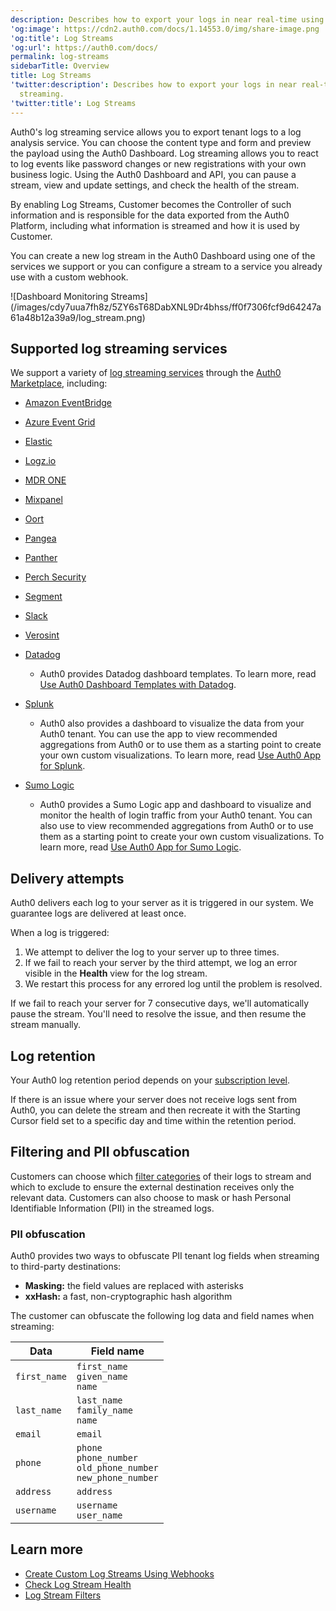 ```yaml
---
description: Describes how to export your logs in near real-time using log streaming.
'og:image': https://cdn2.auth0.com/docs/1.14553.0/img/share-image.png
'og:title': Log Streams
'og:url': https://auth0.com/docs/
permalink: log-streams
sidebarTitle: Overview
title: Log Streams
'twitter:description': Describes how to export your logs in near real-time using log
  streaming.
'twitter:title': Log Streams
---
```

Auth0's log streaming service allows you to export tenant logs to a log analysis service. You can choose the content type and form and preview the payload using the <Tooltip tip="Auth0 Dashboard: Auth0's main product to configure your services." cta="View Glossary" href="/glossary?term=Auth0+Dashboard">Auth0 Dashboard</Tooltip>. Log streaming allows you to react to log events like password changes or new registrations with your own business logic. Using the Auth0 Dashboard and API, you can pause a stream, view and update settings, and check the health of the stream.

<Callout icon="file-lines" color="#0EA5E9" iconType="regular">

By enabling Log Streams, Customer becomes the Controller of such information and is responsible for the data exported from the Auth0 Platform, including what information is streamed and how it is used by Customer.

</Callout>

You can create a new log stream in the Auth0 Dashboard using one of the services we support or you can configure a stream to a service you already use with a custom webhook.

<Frame>![Dashboard Monitoring Streams](/images/cdy7uua7fh8z/5ZY6sT68DabXNL9Dr4bhss/ff0f7306fcf9d64247a61a48b12a39a9/log_stream.png)</Frame>

## Supported log streaming services

We support a variety of [log streaming services](https://marketplace.auth0.com/features/log-streaming) through the [Auth0 Marketplace](https://marketplace.auth0.com), including:

* [Amazon EventBridge](https://marketplace.auth0.com/integrations/amazon-log-streaming)
* [Azure Event Grid](https://marketplace.auth0.com/integrations/azure-log-streaming)
* [Elastic](https://marketplace.auth0.com/integrations/elastic-security)
* [Logz.io](https://marketplace.auth0.com/integrations/logz-io)
* [MDR ONE](https://marketplace.auth0.com/integrations/mdr-one)
* [Mixpanel](https://marketplace.auth0.com/integrations/mixpanel-log-streaming)
* [Oort](https://marketplace.auth0.com/integrations/oort)
* [Pangea](https://marketplace.auth0.com/integrations/pangea-log-streaming)
* [Panther](https://marketplace.auth0.com/integrations/panther-log-stream)
* [Perch Security](https://marketplace.auth0.com/integrations/perch-security-log-streaming)
* [Segment](https://marketplace.auth0.com/integrations/segment-log-streaming)
* [Slack](https://marketplace.auth0.com/integrations/slack-log-streaming)
* [Verosint](https://marketplace.auth0.com/integrations/verosint-log-stream)
* [Datadog](https://marketplace.auth0.com/integrations/datadog-log-streaming)

  + Auth0 provides Datadog dashboard templates. To learn more, read [Use Auth0 Dashboard Templates with Datadog](/customize/log-streams/datadog-dashboard-templates).
* [Splunk](https://marketplace.auth0.com/integrations/splunk-log-streaming)

  + Auth0 also provides a dashboard to visualize the data from your Auth0 tenant. You can use the app to view recommended aggregations from Auth0 or to use them as a starting point to create your own custom visualizations. To learn more, read [Use Auth0 App for Splunk](/customize/log-streams/splunk-dashboard).
* [Sumo Logic](https://marketplace.auth0.com/integrations/sumo-logic-log-streaming)

  + Auth0 provides a Sumo Logic app and dashboard to visualize and monitor the health of login traffic from your Auth0 tenant. You can also use to view recommended aggregations from Auth0 or to use them as a starting point to create your own custom visualizations. To learn more, read [Use Auth0 App for Sumo Logic](/customize/log-streams/sumo-logic-dashboard).

## Delivery attempts

Auth0 delivers each log to your server as it is triggered in our system. We guarantee logs are delivered at least once.

When a log is triggered:

1. We attempt to deliver the log to your server up to three times.
2. If we fail to reach your server by the third attempt, we log an error visible in the **Health** view for the log stream.
3. We restart this process for any errored log until the problem is resolved.

If we fail to reach your server for 7 consecutive days, we'll automatically pause the stream. You'll need to resolve the issue, and then resume the stream manually.

## Log retention

Your Auth0 log retention period depends on your [subscription level](/deploy-monitor/logs/log-data-retention).

If there is an issue where your server does not receive logs sent from Auth0, you can delete the stream and then recreate it with the Starting Cursor field set to a specific day and time within the retention period.

## Filtering and PII obfuscation

Customers can choose which [filter categories](/deploy-monitor/logs/log-event-filters) of their logs to stream and which to exclude to ensure the external destination receives only the relevant data. Customers can also choose to mask or hash Personal Identifiable Information (PII) in the streamed logs.

### PII obfuscation

Auth0 provides two ways to obfuscate PII tenant log fields when streaming to third-party destinations:

* **Masking:** the field values are replaced with asterisks
* **xxHash:** a fast, non-cryptographic hash algorithm

The customer can obfuscate the following log data and field names when streaming:

<table class="table"><thead>
<tr>
<th><strong>Data</strong></th>
<th><strong>Field name</strong></th>
</tr>
</thead>
<tbody>
<tr>
<td><code>first_name</code></td>
<td><code>first_name</code><br/><code>given_name</code><br/><code>name</code></td>
</tr>
<tr>
<td><code>last_name</code></td>
<td><code>last_name</code><br/><code>family_name</code><br/><code>name</code></td>
</tr>
<tr>
<td><code>email</code></td>
<td><code>email</code></td>
</tr>
<tr>
<td><code>phone</code></td>
<td><code>phone</code><br/><code>phone_number</code><br/><code>old_phone_number</code><br/><code>new_phone_number</code></td>
</tr>
<tr>
<td><code>address</code></td>
<td><code>address</code></td>
</tr>
<tr>
<td><code>username</code></td>
<td><code>username</code><br/><code>user_name</code></td>
</tr>
</tbody>
</table>

## Learn more

* [Create Custom Log Streams Using Webhooks](/customize/log-streams/custom-log-streams)
* [Check Log Stream Health](/customize/log-streams/check-log-stream-health)
* [Log Stream Filters](/customize/log-streams/event-filters)